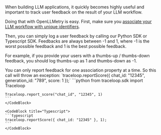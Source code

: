 When building LLM applications, it quickly becomes highly useful and important to track user feedback on the result of your LLM workflow.

Doing that with OpenLLMetry is easy. First, make sure you [associate your LLM workflow with unique identifiers](/docs/openllmetry/tracing/associating-entities-with-traces).

Then, you can simply log a user feedback by calling our Python SDK or Typescript SDK. Feedbacks are always between -1 and 1, where -1 is the worst possible feedback and 1 is the best possible feedback.

For example, if you provide your users with a thumbs-up / thumbs-down feedback, you should log thumbs-up as 1 and thumbs-down as -1.

<Callout intent="info">
You can only report feedback for one association property at a time. So this call will throw an exception: `traceloop.reportScore({ chat_id: "12345", generation_id: "789", score: 1 });`
</Callout>

<CodeBlocks>
    <CodeBlock title="Python">
    ```python
    from traceloop.sdk import Traceloop

    Traceloop.report_score("chat_id", "12345", 1)
    ```
    </CodeBlock>

    <CodeBlock title="Typescript">
    ```typescript
    traceloop.reportScore({ chat_id: "12345" }, 1);
    ```
    </CodeBlock>
</CodeBlocks>



